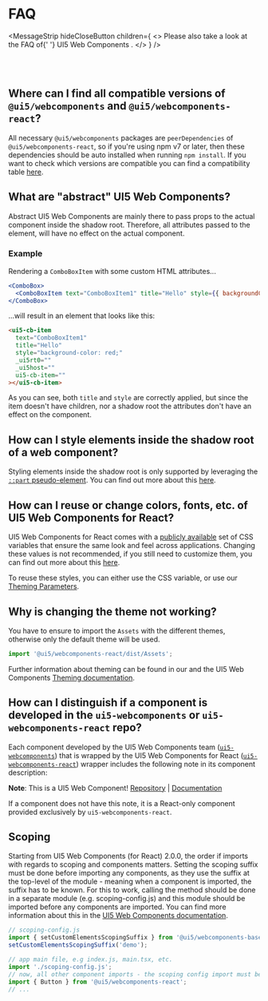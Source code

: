 
<Meta title="FAQ" />

<TableOfContent />

# FAQ

<MessageStrip
  hideCloseButton
  children={
    <>
      Please also take a look at the FAQ of{' '}
      <ui5-link href="https://sap.github.io/ui5-webcomponents/playground/?path=/docs/docs-faq">
        UI5 Web Components
      </ui5-link>
      .
    </>
  }
/>

<br />
<br />

## Where can I find all compatible versions of `@ui5/webcomponents` and `@ui5/webcomponents-react`?

All necessary `@ui5/webcomponents` packages are `peerDependencies` of `@ui5/webcomponents-react`, so if you're using npm v7 or later, then these dependencies should be auto installed when running `npm install`.
If you want to check which versions are compatible you can find a compatibility table [here](?path=/docs/getting-started--docs#add-ui5webcomponents-react-to-an-existing-app).

## What are "abstract" UI5 Web Components?

Abstract UI5 Web Components are mainly there to pass props to the actual component inside the shadow root. Therefore, all attributes passed to the element, will have no effect on the actual component.

### Example

Rendering a `ComboBoxItem` with some custom HTML attributes...

```jsx
<ComboBox>
  <ComboBoxItem text="ComboBoxItem1" title="Hello" style={{ backgroundColor: 'red' }} />
</ComboBox>
```

...will result in an element that looks like this:

```html
<ui5-cb-item
  text="ComboBoxItem1"
  title="Hello"
  style="background-color: red;"
  _ui5rt0=""
  _ui5host=""
  ui5-cb-item=""
></ui5-cb-item>
```

As you can see, both `title` and `style` are correctly applied, but since the item doesn't have children, nor a shadow root the attributes don't have an effect on the component.

## How can I style elements inside the shadow root of a web component?

Styling elements inside the shadow root is only supported by leveraging the [`::part` pseudo-element](https://developer.mozilla.org/en-US/docs/Web/CSS/::part). You can find out more about this [here](?path=/docs/knowledge-base-styling--docs#css-shadow-parts).

## How can I reuse or change colors, fonts, etc. of UI5 Web Components for React?

UI5 Web Components for React comes with a [publicly available](https://github.com/SAP/theming-base-content) set of CSS variables that ensure the same look and feel across applications. Changing these values is not recommended, if you still need to customize them, you can find out more about this [here](?path=/docs/knowledge-base-styling--docs#styling-ui5-web-components-for-react-components).

To reuse these styles, you can either use the CSS variable, or use our [Theming Parameters](?path=/docs/knowledge-base-public-utils--docs#theming-parameters).

## Why is changing the theme not working?

You have to ensure to import the `Assets` with the different themes, otherwise only the default theme will be used.

```ts
import '@ui5/webcomponents-react/dist/Assets';
```

Further information about theming can be found in our and the UI5 Web Components [Theming documentation](?path=/docs/getting-started--docs#theming).

## How can I distinguish if a component is developed in the `ui5-webcomponents` or `ui5-webcomponents-react` repo?

Each component developed by the UI5 Web Components team ([`ui5-webcomponents`](https://github.com/SAP/ui5-webcomponents)) that is wrapped by the UI5 Web Components for React ([`ui5-webcomponents-react`](https://github.com/SAP/ui5-webcomponents-react)) wrapper includes the following note in its component description:

**Note**: This is a UI5 Web Component! [Repository](https://github.com/SAP/ui5-webcomponents) | [Documentation](https://sap.github.io/ui5-webcomponents/)

If a component does not have this note, it is a React-only component provided exclusively by `ui5-webcomponents-react`.

## Scoping

Starting from UI5 Web Components (for React) 2.0.0, the order if imports with regards to scoping and components matters.
Setting the scoping suffix must be done before importing any components, as they use the suffix at the top-level of the module - meaning when a component is imported, the suffix has to be known.
For this to work, calling the method should be done in a separate module (e.g. scoping-config.js) and this module should be imported before any components are imported.
You can find more information about this in the [UI5 Web Components documentation](https://sap.github.io/ui5-webcomponents/docs/advanced/scoping/).

```ts
// scoping-config.js
import { setCustomElementsScopingSuffix } from '@ui5/webcomponents-base/dist/CustomElementsScope.js';
setCustomElementsScopingSuffix('demo');

// app main file, e.g index.js, main.tsx, etc.
import './scoping-config.js';
// now, all other component imports - the scoping config import must be the first import of the app
import { Button } from '@ui5/webcomponents-react';
// ...
```

<Footer />
